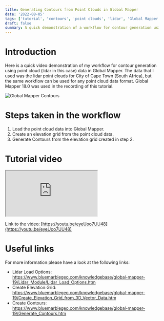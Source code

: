 ```yaml
---
title: Generating Contours from Point Clouds in Global Mapper
date: '2022-08-05'
tags: ['tutorial', 'contours', 'point clouds', 'lidar', 'Global Mapper']
draft: false
summary: A quick demonstration of a workflow for contour generation using point cloud data in Global Mapper
---
```


# Introduction

Here is a quick video demonstration of my workflow for contour generation using point cloud (lidar in this case) data in Global Mapper.
The data that I used was the lidar point clouds for City of Cape Town (South Africa), but the same workflow can be used for any point cloud data format. Global Mapper 18.0 was used in the recording of this tutorial.

![Global Mapper Contours](https://utfs.io/f/MDuYRQOXX1wgERuyg9iwIRsUJGfhK6Wqv5VbFcZEHNgekm9r)

# Steps taken in the workflow

1. Load the point cloud data into Global Mapper.
2. Create an elevation grid from the point cloud data.
3. Generate Contours from the elevation grid created in step 2.

# Tutorial video

<iframe
  className="aspect-video w-full"
  src="https://www.youtube.com/embed/eyeUoo7UU48"
  title="YouTube Video Player"
  allow="accelerometer; autoplay; clipboard-write; encrypted-media; gyroscope; picture-in-picture"
></iframe>

Link to the video: [https://youtu.be/eyeUoo7UU48](https://youtu.be/eyeUoo7UU48)

# Useful links

For more information please have a look at the following links:

- Lidar Load Options: https://www.bluemarblegeo.com/knowledgebase/global-mapper-19/Lidar_Module/Lidar_Load_Options.htm
- Create Elevation Grid: https://www.bluemarblegeo.com/knowledgebase/global-mapper-19/Create_Elevation_Grid_from_3D_Vector_Data.htm
- Create Contours: https://www.bluemarblegeo.com/knowledgebase/global-mapper-19/Generate_Contours.htm
